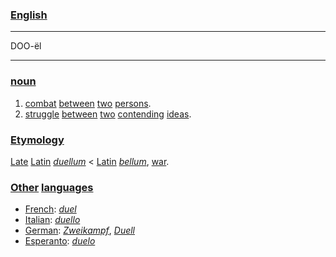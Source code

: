 ===[[English]]===

----
DOO-ël
----

===[[noun]]===

# [[combat]] [[between]] [[two]] [[person|persons]].
# [[struggle]] [[between]] [[two]] [[contend|contending]] [[idea|ideas]].

===[[Etymology]]===

[[Late]] [[Latin]] ''[[duellum]]'' < [[Latin]] ''[[bellum]]'', [[war]].

===[[Other]] [[language|languages]]===

*[[French]]: ''[[duel]]''
*[[Italian]]: ''[[duello]]''
*[[German]]: ''[[Zweikampf]]'', ''[[Duell]]''
*[[Esperanto]]: ''[[duelo]]''